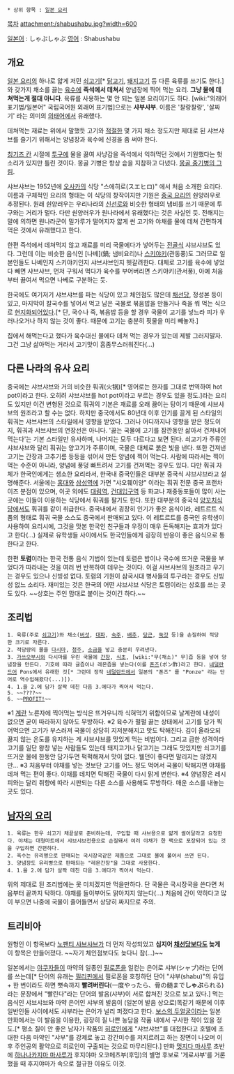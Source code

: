  * 상위 항목 : [[일본 요리]]
[[목차]]
attachment:/shabushabu.jpg?width=600

[[일본어]] : しゃぶしゃぶ
[[영어]] : Shabushabu

== 개요 ==
[[일본 요리]]의 하나로 얇게 저민 [[쇠고기]][* [[닭고기]], [[돼지고기]] 등 다른 육류를 쓰기도 한다.]와 갖가지 채소를 끓는 [[육수]]에 '''즉석에서 데쳐서''' 양념장에 찍어 먹는 요리. '''그냥 물에 데쳐먹는게 절대 아니다'''. 육류를 사용하는 몇 안 되는 일본 요리이기도 하다. [wiki:"외래어 표기법/일본어" 국립국어원 외래어 표기법]으로는 '''샤부샤부'''. 이름은 '찰랑찰랑', '살짜기' 라는 의미의 [[의태어]]에서 유래했다.

데쳐먹는 재료는 위에서 말했듯 고기와 [[적절]]한 몇 가지 채소 정도지만 제대로 된 샤브샤브를 즐기기 위해서는 양념장과 육수에 신경을 좀 써야 한다.

[[칭기즈 칸]] 시절에 [[투구]]에 물을 끓여 사냥감을 즉석에서 익혀먹던 것에서 기원했다는 헛소리가 있지만 틀린 것이다. 몽골 기병은 항상 솥을 지참하고 다녔다. [http://www.rigvedawiki.net/r1/pds/mogolianheavy_1.jpg 몽골 중기병의 그림].

샤브샤브는 1952년에 [[오사카]]의 식당 "스에히로(スエヒロ)" 에서 처음 소개한 요리다. 이름과 구체적인 요리의 형태는 이 식당의 창작이지만 기원은 [[중국 요리]]인 숸양러우로 추정된다. 원래 숸양러우는 우리나라의 [[신선로]]와 비슷한 형태의 냄비를 쓰기 때문에 투구와는 거리가 멀다. 다만 숸양러우가 원나라에서 유래했다는 것은 사실인 듯. 전해지는 말에 의하면 원나라군이 밀가루가 떨어지자 얇게 썬 고기와 야채를 물에 데쳐 간편하게 먹은 것에서 유래했다고 한다. 

한편 즉석에서 데쳐먹지 않고 재료를 미리 국물에다가 넣어두는 [[전골]]식 샤브샤브도 있다. 그런데 이는 비슷한 음식인 [나베](鍋; 냄비요리)나 [[스키야키]](관동풍)도 그러므로 일본인들도 나베인지 스키야키인지 샤브샤브인지 헷갈려한다. 대체로 고기를 육수에 넣었다 빼면 샤브샤브, 먼저 구워서 먹다가 육수를 부어버리면 스키야키(관서풍), 아예 처음부터 끓여서 먹으면 나베로 구분하는 듯.

한국에도 여기저기 샤브샤브를 파는 식당이 있고 체인점도 많은데 [[채선당]], 정성본 등이 있고, 마지막이 칼국수를 넣어서 먹고 남은 국물로 볶음밥을 만들거나 죽을 쒀 먹는 식으로 [[현지화]]되어있다.[* 단, 국수나 죽, 볶음밥 등을 할 경우 국물이 고기를 넣느라 피가 우러나오거나 하지 않는 것이 좋다. 때문에 고기는 충분히 핏물을 미리 빼놓자.]

집에서 해먹는다고 했다가 육수대신 물에다 데쳐 먹는 경우가 있는데 제발 그러지말자. 그건 그냥 삶아먹는 거라서 고기맛이 흠좀무스러워진다(...)

== 다른 나라의 유사 요리 ==
중국에는 샤브샤브와 거의 비슷한 훠궈(火锅)[* 영어로는 한자를 그대로 번역하여 hot pot이라고 한다. 오히려 샤브샤브를 hot pot이라고 부르는 경우도 있을 정도.]라는 요리도 있지만 이건 변형된 것으로 훠궈의 기본은 재료를 오래 끓이는 탕이기 때문에 샤브샤브의 원조라고 할 수는 없다. 하지만 중국에서도 80년대 이후 인기를 끌게 된 스타일의 훠궈는 샤브샤브의 스타일에서 영향을 받았다. 그러나 어디까지나 영향을 받은 정도이지, 훠궈과 샤브샤브의 연장선은 아니다. '끓는 국물에 고기를 잠깐동안 삶아서 건져내어 먹는다'는 기본 스타일만 유사하며, 나머지는 모두 다르다고 보면 된다. 쇠고기가 주류인 샤브샤브와 달리 훠궈는 양고기가 주류이며, 국물은 대체로 붉은 빛을 낸다. 또한 건져낸 고기는 간장과 고추기름 등등을 섞어서 만든 양념에 찍어 먹는다. 사람에 따라서는 찍어먹는 수준이 아니라, 양념에 풍덩 빠트려서 고기를 건져먹는 경우도 있다. 다만 훠궈 자체가 한국인에게는 생소한 요리라서, 한국내 중국인들은 대부분 중국식 샤브샤브라고 설명해준다. 서울에는 [[홍대]]와 [[삼성역]]에 가면 "샤오훼이양" 이라는 훠궈 전문 중국 프랜차이즈 분점이 있으며, 이곳 외에도 [[대림역]], [[건대입구역]] 등 화교나 재중동포들이 많이 사는 곳에는 이들이 이용하는 식당에서 훠궈를 팔기도 한다. 또한 대부분의 중국식 [[양꼬치]]식당에서도 훠궈를 같이 취급한다. 중국내에서 굉장히 인기가 좋은 음식이라, 레트르트 식품의 형태로 훠궈 국물 소스도 중국에서 판매되고 있다. 이 레트르트를 중국인 유학생이 사용하여 요리시에, 그것을 맛본 한국인 친구들과 우정이 매우 돈독해지는 효과가 있다고 한다(...) 실제로 유학생들 사이에서도 한국인들에게 굉장히 반응이 좋은 음식으로 통한다고 한다.

한편 '''토렴'''이라는 한국 전통 음식 기법이 있는데 토렴은 밥이나 국수에 뜨거운 국물을 부었다가 따라내는 것을 여러 번 반복하여 데우는 것이다. 이걸 샤브샤브의 원조라고 우기는 경우도 있으나 신빙성 없다. 토렴의 기원이 삼국시대 병사들의 투구라는 경우도 신빙성 없느 소리다. 재미있는 것은 한국의 어떤 샤브샤브 식당은 토렴이라는 상호를 쓰는 곳도 있다. ~~상호는 주인 맘대로 붙이는 것이긴 하다.~~
== 조리법 ==
 1. 육류(주로 [[쇠고기]])와 채소([[버섯]], [[대파]], [[숙주]], [[배추]], [[당근]], [[쑥갓]] 등)을 손질하여 적당한 크기로 자른다.
 2. 적당량의 물을 [[다시마]], [[청주]], [[소금]]을 넣고 충분히 우려낸다.
 3. [[가쓰오부시]]와 다시마를 우린 국물에 [[간장]], [[식초]], [wiki:"무(채소)" 무]즙 등을 넣어 양념장을 만든다. 기호에 따라 귤즙이나 레몬즙을 넣는다(이를 [[폰즈]](ポン酢)라고 한다. [[네덜란드어]] Pons에서 유래한 것[* 그런데 정작 [[네덜란드]]에서 일본의 "폰즈" 를 "Ponze" 라는 단어로 역수입해왔다(...)]).
 4. 1.을 2.에 담가 살짝 데친 다음 3.에다가 찍어서 먹는다.
 5. ~~????~~
 6. ~~[[PROFIT!]]~~

※1 [[계란]] 노른자에 찍어먹는 방식은 뜨거우니까 식혀먹기 위함이므로 날계란에 내성이 없으면 굳이 따라하지 않아도 무방하다.
※2 육수가 펄펄 끓는 상태에서 고기를 담가 찍어먹으면 고기가 부스러져 국물이 상당히 지저분해지고 맛도 탁해진다. 김이 올라오되 끓지 않는 온도를 유지하는 게 샤브샤브를 맛있게 먹는 비법이다. 그리고 급한 성격이라 고기를 일단 왕창 넣는 사람들도 있는데 돼지고기나 닭고기는 그래도 맛있지만 쇠고기를 뜨거운 물에 한동안 담가두면 퍽퍽해져서 맛이 없다. 웰던이 좋다면 말리지는 않겠지만...
※3 처음부터 야채를 넣는 것보단 고기를 어느 정도 먹어서 국물이 탁해지면 야채를 데쳐 먹는 편이 좋다. 야채를 데치면 탁해진 국물이 다시 맑게 변한다.
※4 양념장은 레시피와는 달리 취향에 따라 시판되는 다른 소스를 사용해도 무방하다. 매운 소스를 내놓는 곳도 있다.

== [[남자의 요리]] ==
 1. 육류는 한우 쇠고기 채끝살로 준비하는데, 구입할 때 샤브용으로 얇게 썰어달라고 요청한다. 야채는 대형마트에서 샤브샤브전용으로 손질돼서 여러 야채가 한 팩으로 포장되어 있는 것을 구입하면 간편하다.
 2. 육수는 유리병으로 판매되는 국시장국같은 제품으로 그대로 물에 풀어서 쓰면 된다.
 3. 양념장도 유리병으로 판매되는 "레몬간장"을 그대로 사용한다.
 4. 1.을 2.에 담가 살짝 데친 다음 3.에다가 찍어서 먹는다.
 
위의 제대로 된 조리법에는 못 미치겠지만 먹을만하다. 단 국물은 국시장국을 쓴다면 처음부터 끝까지 탁하다. 야채를 들이부어도 맑아지지 않는다(...) 처음에 간이 약하다고 많이 부으면 나중에 국물이 줄어들면서 상당히 짜지므로 주의.

== 트리비아 ==
원형인 이 항목보다 [[노팬티 샤브샤브]]가 더 먼저 작성되었고 '''심지어 [[채선당]]보다도 늦게''' 이 항목은 만들어졌다. ~~자기 체인점보다도 늦다니 참(...)~~

일본에서는 [[야쿠자]]들이 마약의 일종인 [[필로폰]]을 일컫는 은어로 샤부(シャブ)라는 단어를 쓰는데[* 단어의 유래는 [[필리핀]]에서 필로폰을 호칭하던 단어 "샤부(shabu)"의 유입 + 한 번이라도 하면 뼛속까지 '''빨려버린다'''(一度やったら、骨の髄まで'''しゃぶ'''られる)라는 문장에서 "빨린다"라는 단어의 발음(샤부)이 서로 합쳐진 것으로 보고 있다.] 먹는 음식인 샤브샤브와 마약 은어인 샤부의 발음이 (일본어 발음 상으로)똑같기 때문에 이후 일반인들 사이에서도 샤부라는 은어가 널리 퍼졌다고 한다. [[보스의 두얼굴]]이라는 일본 만화에서는 이 발음을 이용한, 굉장히 질 나쁜 농담을 작품 내에서 구사한 적이 있을 정도.[* 평소 질이 안 좋은 남자가 작품의 [[히로인]]에게 "샤브샤브"를 대접한다고 호텔에 초대한 다음 마약인 "샤부"를 강제로 놓고 강간미수를 저지르려고 하는 장면이 나오며 이후 주인공의 활약으로 히로인이 구출되는 것으로 마무리된다.] 만화 [[멋지다 마사루]] 초반에 [[하나나카지마 마사루]]가 후지야마 오코메츠부(후밍)의 별명 후보로 '게로샤부'를 거론했을 때 후지야마가 속으로 절규한 이유도 이것.
